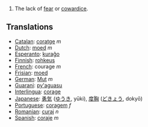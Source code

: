 #The lack of [[fear]] or [[cowardice]].

== Translations ==
*[[Catalan]]: [[coratge]] ''m''
*[[Dutch]]: [[moed]] ''m''
*[[Esperanto]]: [[kuraĝo]]
*[[Finnish]]: [[rohkeus]]
*[[French]]: courage ''m''
*[[Frisian]]: [[moed]]
*[[German]]: [[Mut]] ''m''
*[[Guarani]]: [[py'aguasu]]
*[[Interlingua]]: [[corage]]
*[[Japanese]]: [[勇気]] ([[ゆうき]], yūki), [[度胸]] ([[どきょう]], dokyō)
*[[Portuguese]]: [[coragem]] ''f''
*[[Romanian]]: [[curaj]] ''n''
*[[Spanish]]: [[coraje]] ''m''